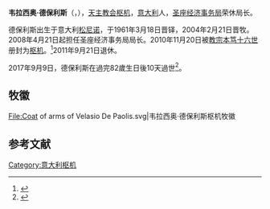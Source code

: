 '''韦拉西奥·德保利斯'''（{{lang-it|Velasio de Paolis}}，{{bd|1935年|9月19日|2017年|9月9日|catIdx=Paolis}}），[[天主教会|天主教会]][[枢机|枢机]]，[[意大利|意大利]]人，[[圣座经济事务局|圣座经济事务局]]荣休局长。

德保利斯出生于意大利[[松尼诺|松尼诺]]，于1961年3月18日晋铎，2004年2月21日晋牧。2008年4月21日起担任圣座经济事务局局长。2010年11月20日被[[教宗|教宗]][[本笃十六世|本笃十六世]]册封为[[枢机|枢机]]。<ref>{{cite web|url=http://www.catholicnews.com/data/stories/cns/1004309.htm|title=Pope names 24 new cardinals, including two from United States|work=Catholic News Service|accessdate=2015-01-23|archive-date=2015-07-08|archive-url=https://web.archive.org/web/20150708203149/http://www.catholicnews.com/data/stories/cns/1004309.htm|dead-url=no}}</ref>2011年9月21日退休。

2017年9月9日，德保利斯在過完82歲生日後10天過世<ref>{{cite news | accessdate = 9 September 2017 | date = 9 September 2017 | url = http://www.catholicnewsagency.com/news/cardinal-velasio-de-paolis-canon-law-scholar-dies-at-age-81-28686/ |agency = Catholic News Agency |first= Hannah |last=Brockhaus | title= Cardinal Velasio De Paolis, canon law scholar, dies at age 81 }}</ref>。

== 牧徽 ==
<gallery>
File:Coat of arms of Velasio De Paolis.svg|韦拉西奥·德保利斯枢机牧徽
</gallery>

== 参考文献 ==
{{reflist}}

{{Catholicism-stub}}

[[Category:意大利枢机|Category:意大利枢机]]